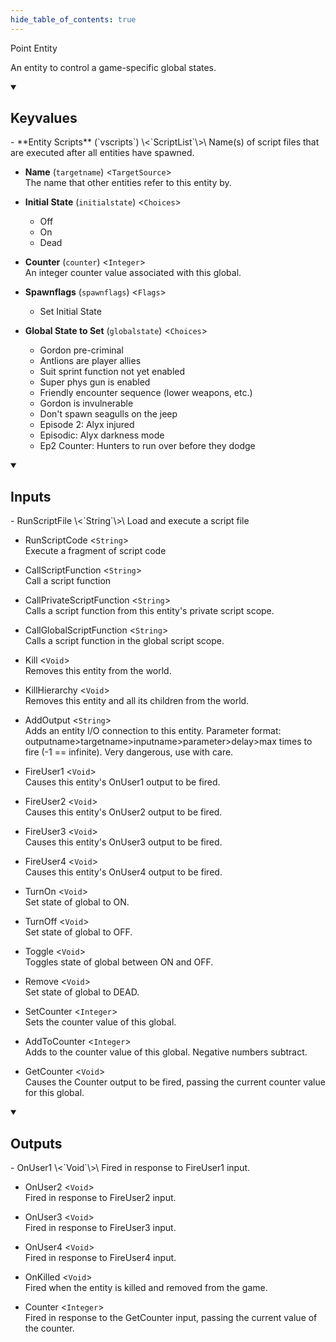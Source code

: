 ```yaml
---
hide_table_of_contents: true
---
```


<!---
!!!!!!
THIS PAGE IS AUTOGENERATED FROM GAME FGD DEFINITIONS!
DO NOT EDIT MANUALLY!
!!!!!!

In order to make edits, you can make an annotation file in /fgd_dump_overrides
-->


Point Entity

An entity to control a game-specific global states.

<details open>
<summary><h2>Keyvalues</h2></summary>
- **Entity Scripts** (`vscripts`) \<`ScriptList`\>\
Name(s) of script files that are executed after all entities have spawned.

- **Name** (`targetname`) \<`TargetSource`\>\
The name that other entities refer to this entity by.

- **Initial State** (`initialstate`) \<`Choices`\>
  - Off 
  - On 
  - Dead 


- **Counter** (`counter`) \<`Integer`\>\
An integer counter value associated with this global.

- **Spawnflags** (`spawnflags`) \<`Flags`\>
  - Set Initial State 


- **Global State to Set** (`globalstate`) \<`Choices`\>
  - Gordon pre-criminal 
  - Antlions are player allies 
  - Suit sprint function not yet enabled 
  - Super phys gun is enabled 
  - Friendly encounter sequence (lower weapons, etc.) 
  - Gordon is invulnerable 
  - Don't spawn seagulls on the jeep 
  - Episode 2: Alyx injured 
  - Episodic: Alyx darkness mode 
  - Ep2 Counter: Hunters to run over before they dodge 



 </details>
<details open>
<summary><h2>Inputs</h2></summary>
- RunScriptFile \<`String`\>\
Load and execute a script file

- RunScriptCode \<`String`\>\
Execute a fragment of script code

- CallScriptFunction \<`String`\>\
Call a script function

- CallPrivateScriptFunction \<`String`\>\
Calls a script function from this entity's private script scope.

- CallGlobalScriptFunction \<`String`\>\
Calls a script function in the global script scope.

- Kill \<`Void`\>\
Removes this entity from the world.

- KillHierarchy \<`Void`\>\
Removes this entity and all its children from the world.

- AddOutput \<`String`\>\
Adds an entity I/O connection to this entity. Parameter format: outputname&gt;targetname>inputname&gt;parameter&gt;delay&gt;max times to fire (-1 == infinite). Very dangerous, use with care.

- FireUser1 \<`Void`\>\
Causes this entity's OnUser1 output to be fired.

- FireUser2 \<`Void`\>\
Causes this entity's OnUser2 output to be fired.

- FireUser3 \<`Void`\>\
Causes this entity's OnUser3 output to be fired.

- FireUser4 \<`Void`\>\
Causes this entity's OnUser4 output to be fired.

- TurnOn \<`Void`\>\
Set state of global to ON.

- TurnOff \<`Void`\>\
Set state of global to OFF.

- Toggle \<`Void`\>\
Toggles state of global between ON and OFF.

- Remove \<`Void`\>\
Set state of global to DEAD.

- SetCounter \<`Integer`\>\
Sets the counter value of this global.

- AddToCounter \<`Integer`\>\
Adds to the counter value of this global. Negative numbers subtract.

- GetCounter \<`Void`\>\
Causes the Counter output to be fired, passing the current counter value for this global.


 </details>
<details open>
<summary><h2>Outputs</h2></summary>
- OnUser1 \<`Void`\>\
Fired in response to FireUser1 input.

- OnUser2 \<`Void`\>\
Fired in response to FireUser2 input.

- OnUser3 \<`Void`\>\
Fired in response to FireUser3 input.

- OnUser4 \<`Void`\>\
Fired in response to FireUser4 input.

- OnKilled \<`Void`\>\
Fired when the entity is killed and removed from the game.

- Counter \<`Integer`\>\
Fired in response to the GetCounter input, passing the current value of the counter.


 </details>